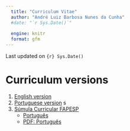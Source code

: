 ```yaml
---
  title: "Curriculum Vitae"
  author: "André Luiz Barbosa Nunes da Cunha"
  #date: "`r Sys.Date()`"
  
  engine: knitr
  format: gfm
---
```


Last updated on `{r} Sys.Date()`

# Curriculum versions

1. [English version](curriculum_EN.md)
2. [Portuguese version](curriculum_PT.md)
s
3.  [Súmula Curricular FAPESP](https://fapesp.br/sumula)
    - [Português](SumulaFAPESP_PT.md)
    - [PDF: Português](Sumula_AndreLuizCunha.pdf)
  
  <!-- [FAPESP - Sumula - EN]() -->

